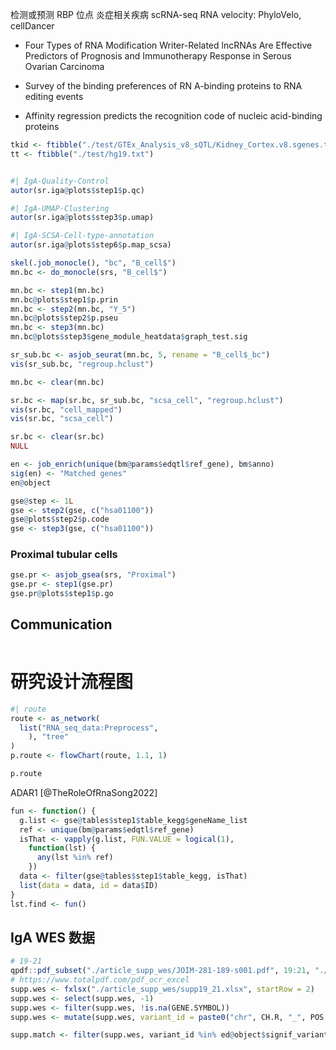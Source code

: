

检测或预测 RBP 位点
炎症相关疾病
scRNA-seq
RNA velocity: PhyloVelo, cellDancer


- Four Types of RNA Modification Writer-Related lncRNAs Are Effective
  Predictors of Prognosis and Immunotherapy Response in Serous Ovarian
  Carcinoma

- Survey of the binding preferences of RN
  A-binding proteins to RNA editing events

- Affinity regression predicts the recognition code of nucleic acid-binding proteins

```r
tkid <- ftibble("./test/GTEx_Analysis_v8_sQTL/Kidney_Cortex.v8.sgenes.txt.gz")
tt <- ftibble("./test/hg19.txt")
```

```r
```


```r
#| IgA-Quality-Control
autor(sr.iga@plots$step1$p.qc)
```

```r
#| IgA-UMAP-Clustering
autor(sr.iga@plots$step3$p.umap)
```

```r
#| IgA-SCSA-Cell-type-annotation
autor(sr.iga@plots$step6$p.map_scsa)
```

```r
skel(.job_monocle(), "bc", "B_cell$")
mn.bc <- do_monocle(srs, "B_cell$")

mn.bc <- step1(mn.bc)
mn.bc@plots$step1$p.prin
mn.bc <- step2(mn.bc, "Y_5")
mn.bc@plots$step2$p.pseu
mn.bc <- step3(mn.bc)
mn.bc@plots$step3$gene_module_heatdata$graph_test.sig

sr_sub.bc <- asjob_seurat(mn.bc, 5, rename = "B_cell$_bc")
vis(sr_sub.bc, "regroup.hclust")

mn.bc <- clear(mn.bc)

sr.bc <- map(sr.bc, sr_sub.bc, "scsa_cell", "regroup.hclust")
vis(sr.bc, "cell_mapped")
vis(sr.bc, "scsa_cell")

sr.bc <- clear(sr.bc)
NULL

```


```r
en <- job_enrich(unique(bm@params$edqtl$ref_gene), bm$anno)
sig(en) <- "Matched genes"
en@object
```

```r
gse@step <- 1L
gse <- step2(gse, c("hsa01100"))
gse@plots$step2$p.code
gse <- step3(gse, c("hsa01100"))
```

### Proximal tubular cells

```r
gse.pr <- asjob_gsea(srs, "Proximal")
gse.pr <- step1(gse.pr)
gse.pr@plots$step1$p.go
```

## Communication

```r
```

# 研究设计流程图 {#route}

```r
#| route
route <- as_network(
  list("RNA_seq_data:Preprocess",
    ), "tree"
)
p.route <- flowChart(route, 1.1, 1)
```

```r
p.route
```


ADAR1 [@TheRoleOfRnaSong2022]

```r


fun <- function() {
  g.list <- gse@tables$step1$table_kegg$geneName_list
  ref <- unique(bm@params$edqtl$ref_gene)
  isThat <- vapply(g.list, FUN.VALUE = logical(1),
    function(lst) {
      any(lst %in% ref)
    })
  data <- filter(gse@tables$step1$table_kegg, isThat)
  list(data = data, id = data$ID)
}
lst.find <- fun()
```


## IgA WES 数据

```r
# 19-21
qpdf::pdf_subset("./article_supp_wes/JOIM-281-189-s001.pdf", 19:21, "./article_supp_wes/supp19_21.pdf")
# https://www.totalpdf.com/pdf_ocr_excel
supp.wes <- fxlsx("./article_supp_wes/supp19_21.xlsx", startRow = 2)
supp.wes <- select(supp.wes, -1)
supp.wes <- filter(supp.wes, !is.na(GENE.SYMBOL))
supp.wes <- mutate(supp.wes, variant_id = paste0("chr", CH.R, "_", POS, "_", REF, "_", ALT, "_b38"))

supp.match <- filter(supp.wes, variant_id %in% ed@object$signif_variant_site_pairs$variant_id)

```
